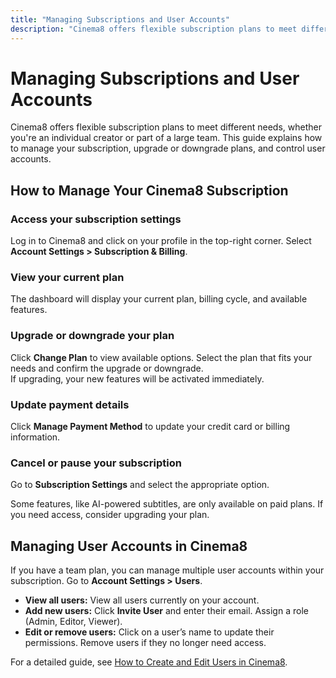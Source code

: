 ```yaml
---
title: "Managing Subscriptions and User Accounts"
description: "Cinema8 offers flexible subscription plans to meet different needs, whether you're an individual creator or part of a large team. This guide explains how to manage your subscription, upgrade or downgrade plans, and control user accounts."
---
```



# Managing Subscriptions and User Accounts

Cinema8 offers flexible subscription plans to meet different needs, whether you're an individual creator or part of a large team. This guide explains how to manage your subscription, upgrade or downgrade plans, and control user accounts.

## How to Manage Your Cinema8 Subscription

<Steps>

### Access your subscription settings  
Log in to Cinema8 and click on your profile in the top-right corner. Select **Account Settings > Subscription & Billing**.

### View your current plan  
The dashboard will display your current plan, billing cycle, and available features.

### Upgrade or downgrade your plan  
Click **Change Plan** to view available options. Select the plan that fits your needs and confirm the upgrade or downgrade.  
If upgrading, your new features will be activated immediately.

### Update payment details  
Click **Manage Payment Method** to update your credit card or billing information.

### Cancel or pause your subscription  
Go to **Subscription Settings** and select the appropriate option.

</Steps>

<Callout type="info" title="Feature Availability Note">
Some features, like AI-powered subtitles, are only available on paid plans.  
If you need access, consider upgrading your plan.
</Callout>

## Managing User Accounts in Cinema8

If you have a team plan, you can manage multiple user accounts within your subscription. Go to **Account Settings > Users**.

- **View all users:** View all users currently on your account.  
- **Add new users:** Click **Invite User** and enter their email. Assign a role (Admin, Editor, Viewer).  
- **Edit or remove users:** Click on a user’s name to update their permissions. Remove users if they no longer need access.

For a detailed guide, see [How to Create and Edit Users in Cinema8](/how-to-create-and-edit-users-in-cinema8).
